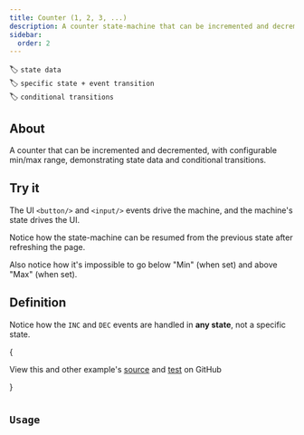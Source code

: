 ```yaml
---
title: Counter (1, 2, 3, ...)
description: A counter state-machine that can be incremented and decremented, with configurable min/max range, demonstrating state data and conditional transitions
sidebar:
  order: 2
---
```


🏷️ `state data`\
🏷️ `specific state + event transition`\
🏷️ `conditional transitions`

## About

A counter that can be incremented and decremented, with configurable min/max range, demonstrating state data and conditional transitions.

## Try it


<Aside type="note" title='Did you see that?'>

The UI `<button/>` and `<input/>` events drive the machine, and the machine's state drives the UI.

Notice how the state-machine can be resumed from the previous state after refreshing the page.

Also notice how it's impossible to go below "Min" (when set) and above "Max" (when set).

</Aside>


<Counter />

## Definition

Notice how the `INC` and `DEC` events are handled in **any state**, not a specific state.

{<Aside type="tip">
View this and other example's <a href="https://github.com/maurice/yay-machine/blob/main/packages/example-machines/src/counter/counterMachine.ts" target="_blank">source</a> and <a href="https://github.com/maurice/yay-machine/blob/main/packages/example-machines/src/counter/__tests__/counterMachine.test.ts" target="_blank">test</a> on GitHub

</Aside>}


<Code code={counterMachine} lang="typescript" title="counterMachine.ts" />

## Usage

<Code code={counterMachineUsage} lang="typescript" />
